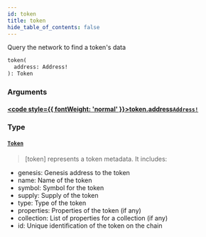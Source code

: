 ```yaml
---
id: token
title: token
hide_table_of_contents: false
---
```








Query the network to find a token's data


```graphql
token(
  address: Address!
): Token
```


### Arguments

#### [<code style={{ fontWeight: 'normal' }}>token.<b>address</b></code>](#)<Bullet />[`Address!`](/build/api/schema/scalars/address) <Badge class="secondary" text="non-null"/> <Badge class="secondary" text="scalar"/>
> 
> 

### Type

#### [`Token`](/build/api/schema/objects/token) <Badge class="secondary" text="object"/>
> [token] represents a token metadata.
It includes:
- genesis: Genesis address to the token
- name: Name of the token
- symbol: Symbol for the token
- supply: Supply of the token
- type: Type of the token
- properties: Properties of the token (if any)
- collection: List of properties for a collection (if any)
- id: Unique identification of the token on the chain

> 





